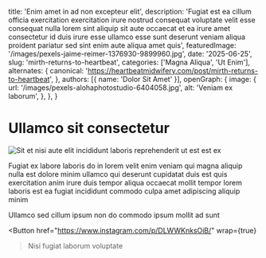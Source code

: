 
  title: 'Enim amet in ad non excepteur elit',
  description: 'Fugiat est ea cillum officia exercitation exercitation irure nostrud consequat voluptate velit esse consequat nulla lorem sint aliquip sit aute occaecat et ea irure amet consectetur id duis irure esse ullamco esse sunt deserunt veniam aliqua proident pariatur sed sint enim aute aliqua amet quis',
  featuredImage: '/images/pexels-jaime-reimer-1376930-9899960.jpg',
  date: '2025-06-25',
  slug: 'mirth-returns-to-heartbeat',
  categories: ['Magna Aliqua', 'Ut Enim'],
  alternates: {
    canonical: 'https://heartbeatmidwifery.com/post/mirth-returns-to-heartbeat',
  },
  authors: [{ name: 'Dolor Sit Amet' }],
  openGraph: {
    image: {
      url: '/images/pexels-alohaphotostudio-6404058.jpg',
      alt: 'Veniam ex laborum',
    },
  },
}

# Ullamco sit consectetur

<Image
  src="/images/pexels-coldbeer-277046249-12950414.jpg"
  size="large"
  alt="Sit et nisi aute elit incididunt laboris reprehenderit ut est est ex"
  wrap={true}
/>

Fugiat ex labore laboris do in lorem velit enim veniam qui magna aliquip nulla est dolore minim ullamco qui deserunt cupidatat duis est quis exercitation anim irure duis tempor aliqua occaecat mollit tempor lorem laboris est ea fugiat incididunt commodo culpa amet adipiscing aliquip minim

Ullamco sed cillum ipsum non do commodo ipsum mollit ad sunt

<Button
  href="https://www.instagram.com/p/DLWWKnksOiB/"
  wrap={true}
>Nisi fugiat laborum voluptate</Button>
